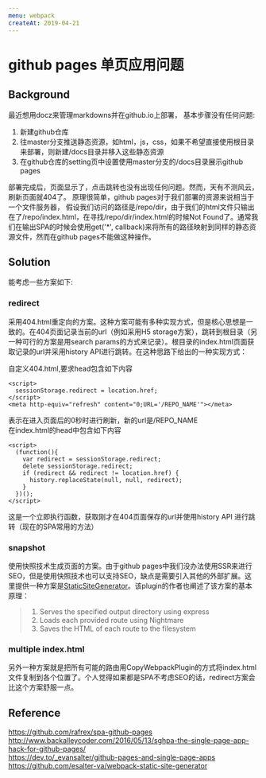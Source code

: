 ```yaml
---
menu: webpack
createAt: 2019-04-21
---
```

# github pages 单页应用问题
## Background
最近想用docz来管理markdowns并在github.io上部署，
基本步骤没有任何问题:  
1. 新建github仓库  
2. 往master分支推送静态资源，如html，js，css，如果不希望直接使用根目录来部署，则新建/docs目录并移入这些静态资源  
3. 在github仓库的setting页中设置使用master分支的/docs目录展示github pages  

部署完成后，页面显示了，点击跳转也没有出现任何问题。然而，天有不测风云，刷新页面就404了。
原理很简单，github pages对于我们部署的资源来说相当于一个文件服务器，
假设我们访问的路径是/repo/dir，由于我们的html文件只输出在了/repo/index.html，在寻找/repo/dir/index.html的时候Not Found了。通常我们在输出SPA的时候会使用get('*', callback)来将所有的路径映射到同样的静态资源文件，然而在github pages不能做这种操作。

## Solution
能考虑一些方案如下:  
### redirect
采用404.html重定向的方案。这种方案可能有多种实现方式，但是核心思想是一致的。在404页面记录当前的url（例如采用H5 storage方案），跳转到根目录（另一种可行的方案是用search params的方式来记录）。根目录的index.html页面获取记录的url并采用history API进行跳转。在这种思路下给出的一种实现方式：  

自定义404.html,要求head包含如下内容
```
<script>
  sessionStorage.redirect = location.href;
</script>
<meta http-equiv="refresh" content="0;URL='/REPO_NAME'"></meta>
```
表示在进入页面后的0秒时进行刷新，新的url是/REPO_NAME  
在index.html的head中包含如下内容
```
<script>
  (function(){
    var redirect = sessionStorage.redirect;
    delete sessionStorage.redirect;
    if (redirect && redirect != location.href) {
      history.replaceState(null, null, redirect);
    }
  })();
</script>
```
这是一个立即执行函数，获取刚才在404页面保存的url并使用history API 进行跳转（现在的SPA常用的方法）
### snapshot
使用快照技术生成页面的方案。由于github pages中我们没办法使用SSR来进行SEO，但是使用快照技术也可以支持SEO，缺点是需要引入其他的外部扩展。这里提供一种方案是[StaticSiteGenerator](https://github.com/esalter-va/webpack-static-site-generator)。该plugin的作者也阐述了该方案的基本原理：
>1. Serves the specified output directory using express
>2. Loads each provided route using Nightmare
>3. Saves the HTML of each route to the filesystem

### multiple index.html
另外一种方案就是把所有可能的路由用CopyWebpackPlugin的方式将index.html文件复制到各个位置了。个人觉得如果都是SPA不考虑SEO的话，redirect方案会比这个方案舒服一点。


## Reference
https://github.com/rafrex/spa-github-pages  
http://www.backalleycoder.com/2016/05/13/sghpa-the-single-page-app-hack-for-github-pages/  
https://dev.to/_evansalter/github-pages-and-single-page-apps  
https://github.com/esalter-va/webpack-static-site-generator  

